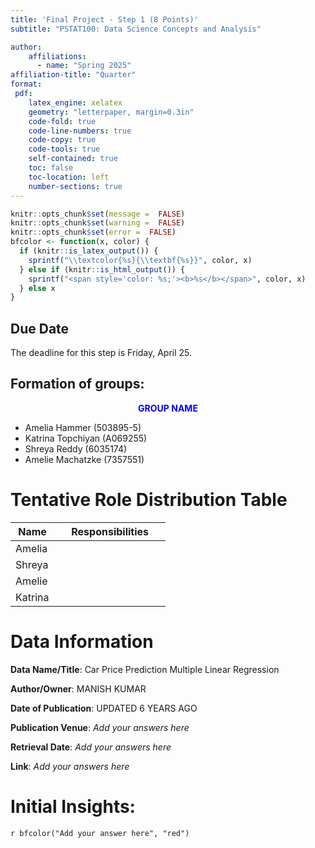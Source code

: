 ---
title: 'Final Project - Step 1 (8 Points)'
subtitle: "PSTAT100: Data Science Concepts and Analysis" 

author:
    affiliations:
      - name: "Spring 2025"
affiliation-title: "Quarter"
format: 
 pdf: 
    latex_engine: xelatex
    geometry: "letterpaper, margin=0.3in"
    code-fold: true
    code-line-numbers: true
    code-copy: true
    code-tools: true
    self-contained: true
    toc: false
    toc-location: left
    number-sections: true
---
```{r setup, include=FALSE}
knitr::opts_chunk$set(message =  FALSE)
knitr::opts_chunk$set(warning =  FALSE)
knitr::opts_chunk$set(error =  FALSE)
bfcolor <- function(x, color) {
  if (knitr::is_latex_output()) {
    sprintf("\\textcolor{%s}{\\textbf{%s}}", color, x)
  } else if (knitr::is_html_output()) {
    sprintf("<span style='color: %s;'><b>%s</b></span>", color, x)
  } else x
}
```

:::{.callout-caution}
# Due Date
The deadline for this step is Friday, April 25.
:::

:::callout
# Formation of groups:
<div style="text-align: center">
<span style="color: blue;"> **GROUP NAME **</span> 
</div>
- Amelia Hammer    (503895-5)
- Katrina Topchiyan    (A069255)
- Shreya Reddy    (6035174)
- Amelie Machatzke    (7357551)
:::

 



# Tentative Role Distribution Table

| Name                 | Responsibilities                                           |
|-----------------------|-----------------------------------------------------------|
 |Amelia  ||             Submits files for team and keeps the Github updated 
 |Shreya  ||             Organizing the data and keeping members on track 
 |Amelie  ||             Project planning 
 |Katrina ||             Keeps track of deadlines and timelines 
 

# Data Information

  **Data Name/Title**: Car Price Prediction Multiple Linear Regression
  
  **Author/Owner**: MANISH KUMAR
  
  **Date of Publication**: UPDATED 6 YEARS AGO
  
  **Publication Venue**: *Add your answers here*
  
  **Retrieval Date**: *Add your answers here*
 
  **Link**: *Add your answers here*


# Initial Insights:
`r bfcolor("Add your answer here", "red")` \



